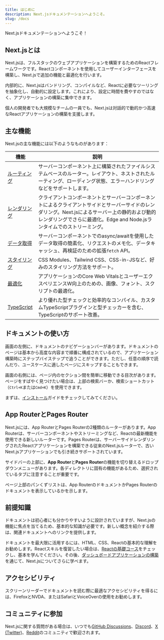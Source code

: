 ```yaml
---
title: はじめに
description: Next.jsドキュメンテーションへようこそ。
slug: /docs
---
```


Next.jsドキュメンテーションへようこそ！

## Next.jsとは

Next.jsは、フルスタックのウェブアプリケーションを構築するためのReactフレームワークです。Reactコンポーネントを使用してユーザーインターフェースを構築し、Next.jsで追加の機能と最適化を行います。

内部的に、Next.jsはバンドリング、コンパイルなど、Reactに必要なツーリングを抽象化し、自動的に設定します。これにより、設定に時間を費やすのではなく、アプリケーションの構築に集中できます。

個人の開発者でも大規模なチームの一員でも、Next.jsは対話的で動的かつ高速なReactアプリケーションの構築を支援します。

## 主な機能

Next.jsの主な機能には以下のようなものがあります：

| 機能                                                                    | 説明                                                                                                                                                                                      |
| ------------------------------------------------------------------------ | ------------------------------------------------------------------------------------------------------------------------------------------------------------------------------------------------ |
| [ルーティング](/docs/app/building-your-application/routing)             | サーバーコンポーネント上に構築されたファイルシステムベースのルーター。レイアウト、ネストされたルーティング、ローディング状態、エラーハンドリングなどをサポートします。                                    |
| [レンダリング](/docs/app/building-your-application/rendering)           | クライアントコンポーネントとサーバーコンポーネントによるクライアントサイドとサーバーサイドのレンダリング。Next.jsによるサーバー上の静的および動的レンダリングでさらに最適化。Edge and Node.jsランタイムでのストリーミング。 |
| [データ取得](/docs/app/building-your-application/data-fetching)         | サーバーコンポーネントでのasync/awaitを使用したデータ取得の簡素化、リクエストのメモ化、データキャッシュ、再検証のための拡張`fetch` API。                                              |
| [スタイリング](/docs/app/building-your-application/styling)             | CSS Modules、Tailwind CSS、CSS-in-JSなど、好みのスタイリング方法をサポート。                                                                   |
| [最適化](/docs/app/building-your-application/optimizing)                | アプリケーションのCore Web VitalsとユーザーエクスペリエンスW向上のための、画像、フォント、スクリプトの最適化。                                                        |
| [TypeScript](/docs/app/api-reference/config/typescript) | より優れた型チェックと効率的なコンパイル、カスタムTypeScriptプラグインと型チェッカーを含む、TypeScriptのサポート改善。                                                 |

## ドキュメントの使い方

画面の左側に、ドキュメントのナビゲーションバーがあります。ドキュメントのページは基本から高度な内容まで順番に構成されているので、アプリケーション構築時にステップバイステップで追うことができます。ただし、任意の順序で読んだり、ユースケースに適したページにスキップすることもできます。

画面の右側には、ページ内のセクション間を簡単に移動できる目次があります。ページをすばやく見つけたい場合は、上部の検索バーか、検索ショートカット（`Ctrl+K`または`Cmd+K`）を使用できます。

まずは、[インストール](/docs/app/getting-started/installation)ガイドをチェックしてみてください。

## App RouterとPages Router

Next.jsには、App RouterとPages Routerの2種類のルーターがあります。App Routerは、サーバーコンポーネントやストリーミングなど、Reactの最新機能を使用できる新しいルーターです。Pages Routerは、サーバーサイドレンダリングされたReactアプリケーションを構築できる従来のNext.jsルーターで、古いNext.jsアプリケーションでも引き続きサポートされています。

サイドバーの上部に、**App Router**と**Pages Router**の機能を切り替えるドロップダウンメニューがあります。各ディレクトリに固有の機能があるため、選択されているタブに注意することが重要です。

ページ上部のパンくずリストは、App RouterのドキュメントかPages Routerのドキュメントを表示しているかを示します。

## 前提知識

ドキュメントは初心者にも分かりやすいように設計されていますが、Next.jsの機能に焦点を当てるため、基本的な知識が必要です。新しい概念を紹介する際は、関連ドキュメントへのリンクを提供します。

ドキュメントを最大限に活用するには、HTML、CSS、Reactの基本的な理解をお勧めします。Reactスキルを復習したい場合は、[Reactの基礎コース](/learn/react-foundations)をチェックし、基本を学んでください。その後、[ダッシュボードアプリケーションの構築](/learn/dashboard-app)を通じて、Next.jsについてさらに学べます。

## アクセシビリティ

スクリーンリーダーでドキュメントを読む際に最適なアクセシビリティを得るには、FirefoxとNVDA、またはSafariとVoiceOverの使用をお勧めします。

## コミュニティに参加

Next.jsに関する質問がある場合は、いつでも[GitHub Discussions](https://github.com/vercel/next.js/discussions)、[Discord](https://discord.com/invite/bUG2bvbtHy)、[X (Twitter)](https://x.com/nextjs)、[Reddit](https://www.reddit.com/r/nextjs)のコミュニティで歓迎されます。
